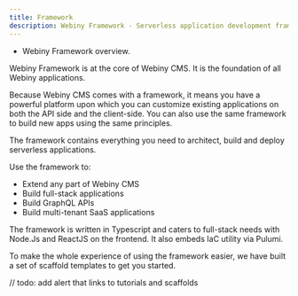 ```yaml
---
title: Framework
description: Webiny Framework - Serverless application development framework. (Open-source, NodeJs, AWS, ReactJs).
---
```




<Alert type="success" title="WHAT YOU'LL LEARN">

- Webiny Framework overview.

</Alert>

Webiny Framework is at the core of Webiny CMS. It is the foundation of all Webiny applications. 

Because Webiny CMS comes with a framework, it means you have a powerful platform upon which you can customize existing applications on both the API side and the client-side. You can also use the same framework to build new apps using the same principles. 

The framework contains everything you need to architect, build and deploy serverless applications.

Use the framework to:
- Extend any part of Webiny CMS
- Build full-stack applications
- Build GraphQL APIs
- Build multi-tenant SaaS applications

The framework is written in Typescript and caters to full-stack needs with Node.Js and ReactJS on the frontend. It also embeds IaC utility via Pulumi.

To make the whole experience of using the framework easier, we have built a set of scaffold templates to get you started. 

// todo: add alert that links to tutorials and scaffolds